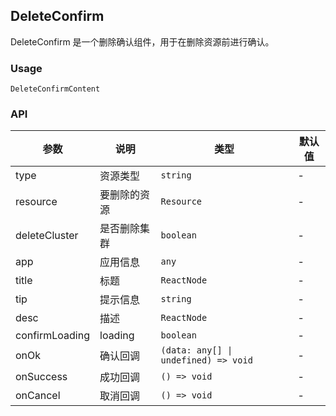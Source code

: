 
## DeleteConfirm

DeleteConfirm 是一个删除确认组件，用于在删除资源前进行确认。

### Usage

`DeleteConfirmContent`

<DemoBlock title="DeleteConfirm 基本用法" description="展示 DeleteConfirm 组件的基本用法">
  <Basic />
</DemoBlock>

<DemoBlock title="DeleteConfirm 带资源确认" description="展示 DeleteConfirm 组件带资源的用法">
  <WithResource />
</DemoBlock>

<DemoBlock title="DeleteConfirm 自定义标题" description="展示 DeleteConfirm 组件自定义标题的用法">
  <WithCustomTitle />
</DemoBlock>

### API

| 参数           | 说明         | 类型                                 | 默认值 |
| -------------- | ------------ | ------------------------------------ | ------ |
| type           | 资源类型     | `string`                             | -      |
| resource       | 要删除的资源 | `Resource`                           | -      |
| deleteCluster  | 是否删除集群 | `boolean`                            | -      |
| app            | 应用信息     | `any`                                | -      |
| title          | 标题         | `ReactNode`                          | -      |
| tip            | 提示信息     | `string`                             | -      |
| desc           | 描述         | `ReactNode`                          | -      |
| confirmLoading  | loading      | `boolean`                            | -      |
| onOk           | 确认回调     | `(data: any[] \| undefined) => void` | -      |
| onSuccess      | 成功回调     | `() => void`                         | -      |
| onCancel       | 取消回调     | `() => void`                         | -      |
